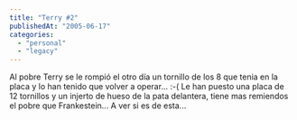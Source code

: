 ```yaml
---
title: "Terry #2"
publishedAt: "2005-06-17"
categories: 
  - "personal"
  - "legacy"
---
```


Al pobre Terry se le rompió el otro día un tornillo de los 8 que tenia en la placa y lo han tenido que volver a operar... :-( Le han puesto una placa de 12 tornillos y un injerto de hueso de la pata delantera, tiene mas remiendos el pobre que Frankestein... A ver si es de esta...
